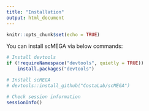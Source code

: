 ```yaml
---
title: "Installation"
output: html_document
---
```


```r
knitr::opts_chunk$set(echo = TRUE)
```

You can install scMEGA via below commands:
```r
# Install devtools
if (!requireNamespace("devtools", quietly = TRUE))
    install.packages("devtools")

# Install scMEGA
# devtools::install_github("CostaLab/scMEGA")
```


```r
# Check session information
sessionInfo()
```
